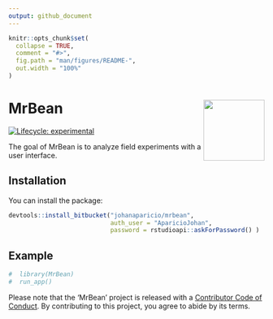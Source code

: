 ---
output: github_document
---

<!-- README.md is generated from README.Rmd. Please edit that file -->

```{r, include = FALSE}
knitr::opts_chunk$set(
  collapse = TRUE,
  comment = "#>",
  fig.path = "man/figures/README-",
  out.width = "100%"
)
```

# MrBean <img src="man/figures/hex-MrBean.png" width="120px" align="right"/>

<!-- badges: start -->
[![Lifecycle: experimental](https://img.shields.io/badge/lifecycle-experimental-orange.svg)](https://www.tidyverse.org/lifecycle/#experimental)
<!-- badges: end -->

The goal of MrBean is to analyze field experiments with a user interface.

## Installation

You can install the package:

``` r
devtools::install_bitbucket("johanaparicio/mrbean", 
                            auth_user = "AparicioJohan", 
                            password = rstudioapi::askForPassword() )
```

## Example


```{r example}
#  library(MrBean)
#  run_app()
```

Please note that the 'MrBean' project is released with a
[Contributor Code of Conduct](CODE_OF_CONDUCT.md).
By contributing to this project, you agree to abide by its terms.
